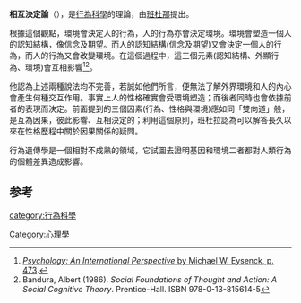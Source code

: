 {{expert|time=2020-08-08}}
'''相互決定論'''（{{lang|en|Reciprocal determinism}}），是[[行為科學|行為科學]]的理論，由[[班杜那|班杜那]]提出。

根據這個觀點，環境會決定人的行為，人的行為亦會決定環境。環境會塑造一個人的認知結構，像信念及期望。而人的認知結構(信念及期望)又會決定一個人的行為，而人的行為又會改變環境。在這個過程中，這三個元素(認知結構、外顯行為、環境)會互相影響<ref>[https://books.google.com/books?id=rU9MRvYIh5YC&pg=PA473&lpg=PA473&dq=triadic+reciprocal+causation&source=web&ots=W1H85MGefi&sig=DbAABuTNweBRbLSL6jQ15Pk7bAA ''Psychology: An International Perspective'' by Michael W. Eysenck, p. 473].</ref><ref>Bandura, Albert (1986). ''Social Foundations of Thought and Action: A Social Cognitive Theory''. Prentice-Hall. ISBN 978-0-13-815614-5{{page needed}}</ref>。

他認為上述兩種說法均不完善，若誠如他們所言，便無法了解外界環境和人的內心會產生何種交互作用。事實上人的性格確實會受環境塑造；而後者同時也會依據前者的表現而決定。前面提到的三個因素(行為、性格與環境)應如同「雙向道」般，是互為因果，彼此影響、互相決定的；利用這個原則，班杜拉認為可以解答長久以來在性格歷程中關於因果關係的疑問。

行為遺傳學是一個相對不成熟的領域，它試圖去證明基因和環境二者都對人類行為的個體差異造成影響。

==参考==
<references />

[[category:行為科學|category:行為科學]]
[[Category:心理學|Category:心理學]]
